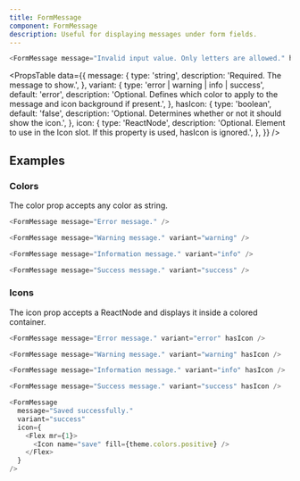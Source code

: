 ```yaml
---
title: FormMessage
component: FormMessage
description: Useful for displaying messages under form fields.
---
```


```js live
<FormMessage message="Invalid input value. Only letters are allowed." hasIcon />
```

<PropsTable
  data={{
    message: {
      type: 'string',
      description: 'Required. The message to show.',
    },
    variant: {
      type: 'error | warning | info | success',
      default: 'error',
      description: 'Optional. Defines which color to apply to the message and icon background if present.',
    },
    hasIcon: {
      type: 'boolean',
      default: 'false',
      description: 'Optional. Determines whether or not it should show the icon.',
    },
    icon: {
      type: 'ReactNode',
      description: 'Optional. Element to use in the Icon slot. If this property is used, hasIcon is ignored.',
    },
  }}
/>

## Examples

### Colors

The color prop accepts any color as string.

```js live
<FormMessage message="Error message." />
```

```js live
<FormMessage message="Warning message." variant="warning" />
```

```js live
<FormMessage message="Information message." variant="info" />
```

```js live
<FormMessage message="Success message." variant="success" />
```

### Icons

The icon prop accepts a ReactNode and displays it inside a colored container.

```js live
<FormMessage message="Error message." variant="error" hasIcon />
```

```js live
<FormMessage message="Warning message." variant="warning" hasIcon />
```

```js live
<FormMessage message="Information message." variant="info" hasIcon />
```

```js live
<FormMessage message="Success message." variant="success" hasIcon />
```

```js live
<FormMessage
  message="Saved successfully."
  variant="success"
  icon={
    <Flex mr={1}>
      <Icon name="save" fill={theme.colors.positive} />
    </Flex>
  }
/>
```

